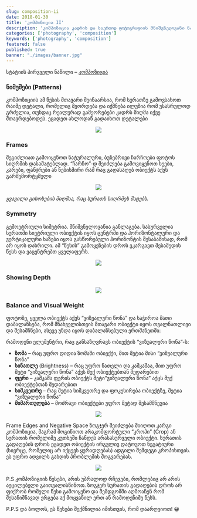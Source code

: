 ```yaml
---
slug: composition-ii
date: 2018-01-30
title: 'კომპოზიცია II'
description: 'კომპოზიცია კადრის და საერთოდ ფოტოგრაფიის მნიშვნელოვანი ნაწილია. კომპოზიცია არის ობიექტ(ებ)ის და ფონის განლაგება სურათზე. კარგი კომპოზიცია არ მოითხოვს ძვირადღირებული კამერის შეძენას ან ფოტოგრაფიის ტექნიკური ასპექტების დეტალურ ცოდნას.'
categories: ['photography', 'composition']
keywords: ['photography', 'composition']
featured: false
published: true
banner: "./images/banner.jpg"
---
```



სტატიის პირვველი ნაწილი – [კომპოზიცია](/composition)

### ნიმუშები (Patterns)
კომპოზიციის ამ წესის მთავარი შეინაარსია, რომ სურათზე გამოვსახოთ რაიმე დეტალი, რომელიც მეორდება და იქმნება ილუზია რომ უსასრულოდ გრძელია, თუნდაც რეალურად გამეორებები კადრს მიღმა იქვე მთავრდებოდეს. ეცადეთ ახლოდან გადაიხოთ დეტალები


<p align="middle">
  <img src="https://zolianipanda.files.wordpress.com/2018/01/imported-image36.jpg" />
</p>

### Frames
შეგიძლიათ გამოიყენოთ ნატურალური, ბუნებრივი ჩარჩოები ფოტოს სიღრმის დასამატებლად. “ჩარჩო”-დ  შეიძლება გამოვიყენოთ ხეები, კარები, ფანჯრები ან ნებისმირი რამ რაც გადასაღებ ობიექტს აქვს გარშემორტყმული

<p align="middle">
  <img src="https://zolianipanda.files.wordpress.com/2018/01/imported-image37.jpg" />
</p>

*ყვავილი გისოსების მიღმაა, რაც სურათს სიღრმეს მატებს.*


### Symmetry
გემოეტრიული სიმეტრია. მნიშვნელოვანია განლაგება. სასურველია სურათში სიეტრიული ობიექტის იყოს ცენტრში და ჰორიზონტალური და ვერტიკალური ხაზები იყოს გასწორებული ჰორიზონტის შესაბამისად, რომ არ იყოს დახრილი. ამ “წესის” გამოყენების დროს ვკარგავთ მესამედის წესს და ვაცენტრებთ ყველაფერს.

<p align="middle">
  <img src="https://zolianipanda.files.wordpress.com/2018/01/imported-image38.jpg" />
</p>

### Showing Depth

<p align="middle">
  <img src="https://zolianipanda.files.wordpress.com/2018/01/imported-image39.jpg" />
</p>



### Balance and Visual Weight

ფოტოზე, ყველა ობიექტს აქვს “ვიზუალური წონა” და საჭიროა მათი დაბალანსება, რომ მნახველისთვის მთავარი ობიექტი იყოს თვალნათლივი და შესამჩნები, ასევე უნდა იყოს დაბალანსებული ერთმანეთში:

რამოდენი ელემენტრი, რაც განსაზღვრავს ობიექტის “ვიზუალური წონა”-ს:

* **ზომა** – რაც უფრო დიდია ზომაში ობიექქი, მით მეტია მისი “ვიზუალური წონა”
* **სინათლე** (Brightness) – რაც უფრო ნათელი და კაშკაშაა, მით უფრო მეტი “ვიზუალური წონა” აქვს მუქ ობიექტებთან შედარებით
* **ფერი** – კაშკაშა ფერის ობიექტს მეტი”ვიზუალური წონა” აქცს მუქ ობიექტებთან შედარებით
* **სიმკვეთრე** – რაც მეტია სიმკვეთრე და ფოკუსირება ობიექტზე, მეტია “ვიზუალური წონა”
* **მიმართულება** – მოძრავი ობიექტები უფრო მეტად შესამშნევია
<p align="middle">
  <img src="https://zolianipanda.files.wordpress.com/2018/01/imported-image46.jpg" />
</p>

Frame Edges and Negative Space
ზოგჯერ შეიძლება მიიღოთ კარგი კომპოზიცია, მაგრამ მოგიწიოთ არაკომფორტული “კროპი” (Crop) ან სურათის რომელიმე კუთხეში ჩანდეს არასასურველი ობიექტი. სურათის გადაღების დროს ეცადეთ ობიექტის ირგვლივ დატოვოთ  ნეგატიური (სივრცე, რომელიც არ იქცევს ყურადღებას) ადგილი შემდეგი კროპისთვის. ეს უფრო ადვილს გახდის პრობლემის მოგვარებას.

<p align="middle">
  <img src="https://zolianipanda.files.wordpress.com/2018/01/imported-image48.jpg" />
</p>

 

P.S კომპოზიციის წესები, არის უბრალოდ რჩევები, რომლებიც არ არის აუცილებელი გაითვალისწინოთ. ზოგჯერ სურათის გადაღების დროს არ ფიქრობ რომელი წესი გამოიყენო და შემდგომში აღმოაჩენ რომ შესანიშნავად ერგება აქ მოყვანილ ერთ ან რამოდენიმე წესს.

P.P.S და ბოლოს, ეს წესები შექმნილია იმისთვის, რომ დაარღვიოთ! 😀
